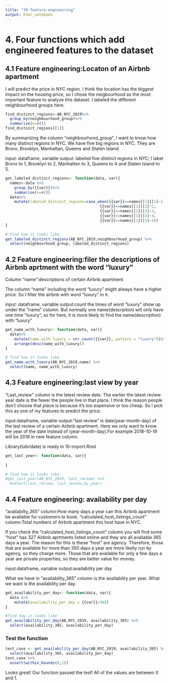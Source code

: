 ```yaml
---
title: "30-feature-engineering"
output: html_notebook
---
```


# 4. Four functions which add engineered features to the dataset

## 4.1 Feature engineering:Locaton of an Airbnb apartment 
I will predict the price in NYC region. I think the location has the biggest impact on the housing price, so I chose the neigbourhood as the most important feature to analyze this dataset. I labeled the different neighbourhood groups here.
```r
find_distinct_regions<-AB_NYC_2019%>%
  group_by(neighbourhood_group)%>%
  summarize(n=n())
find_distinct_regions[[1]]
```
By summarizing the column "neighbourhood_group", I want to know how many distinct regions in NYC. We have five big regions in NYC. They are Bronx, Brooklyn, Manhattan, Queens and Staten Island.

input: dataframe, variable
output: labeled five distinct regions in NYC; I label Bronx to 1, Brooklyn to 2, Manhattan to 3, Queens to 4 and Staten Island to 5. 
```r
get_labeled_distinct_regions<- function(data, var){
  names<-data %>%
    group_by({{var}})%>%
    summarise(n=n())
  data%>%
    mutate(labeled_distinct_regions=case_when({{var}}==names[[1]][1]~1, 
                                          {{var}}==names[[1]][2]~2,  
                                          {{var}}==names[[1]][3]~3,  
                                          {{var}}==names[[1]][4]~4,  
                                          {{var}}==names[[1]][5]~5))
}

# find how it looks like 
get_labeled_distinct_regions(AB_NYC_2019,neighbourhood_group) %>%
  select(neighbourhood_group, labeled_distinct_regions)
```

## 4.2 Feature engineering:filer the descriptions of Airbnb aprtment with the word "luxury" 
Column "name":descriptions of certain Airbnb apartment 

The column "name" including the word "luxury" might always have a higher price. So I filter the airbnb with word “luxury” in it. 

input: dataframe, variable
output:count the times of word "luxury" show up under the "name" column. But normally one name(descrpiton) will only have one time "luxury", so for here, it is more likely to find the name(description) with "luxury"
```r
get_name_with_luxury<- function(data, var){
  data%>%
    mutate(name_with_luxury = str_count({{var}}, pattern = "luxury"))%>%
    arrange(desc(name_with_luxury)) 
}

# find how it looks like 
get_name_with_luxury(AB_NYC_2019,name) %>%
  select(name, name_with_luxury)
```

## 4.3 Feature engineering:last view by year 
"Last_review" column is the latest review date. The earlier the latest review year date is the fewer the people live in that place. I think the reason people don't choose that place is because it's too expensive or too cheap. So I pick this as one of my features to predict the price. 

input:dataframe, variable
output:"last review" is date(year-month-day) of the last review of a certain Airbnb apartment. Here we only want to know the year of the date instead of (year-month-day).For example 2018-10-19 will be 2018 in new feature column. 

Library(lubridate) is ready in 10-import.Rmd
```r

get_last_year<- function(data, var){
 
}

# find how it looks like 
#get_last_year(AB_NYC_2019, last_review) %>%
  #select(last_review, last_review_by_year)

```

## 4.4 Feature engineering: availability per day
"availabilty_365" column:How many days a year can this Airbnb apartment be available for customers to book. 
"calculated_host_listings_count" column:Total numbers of Airbnb apartment this host have in NYC. 

If you check the "calculated_host_listings_count" column you will find some "host" has 327 Airbnb aprtments listed online and they are all available 365 days a year. The reason for this is these "host" are agency. Therefore, those that are available for more than 350 days a year are more likelly run by agency, so they charge more. Those that are available for only a few days a year are private properties, so they are better value for money. 

input:dataframe, variable
output:availability per day 

What we have in "availability_365" column is the availability per year. What we want is the availability per day.
```r
get_availability_per_day<- function(data, var){
  data %>% 
    mutate(availability_per_day = {{var}}/365)
}

#find how it looks like
get_availability_per_day(AB_NYC_2019, availability_365) %>%
  select(availability_365, availability_per_day)
```
### Test the function
```r
test_case <- get_availability_per_day(AB_NYC_2019, availability_365) %>%
  select(availability_365, availability_per_day) 
test_case %>% 
  assert(within_bounds(0,1))
```

Looks great!  Our function passed the test!  All of the values are between 0 and 1.
